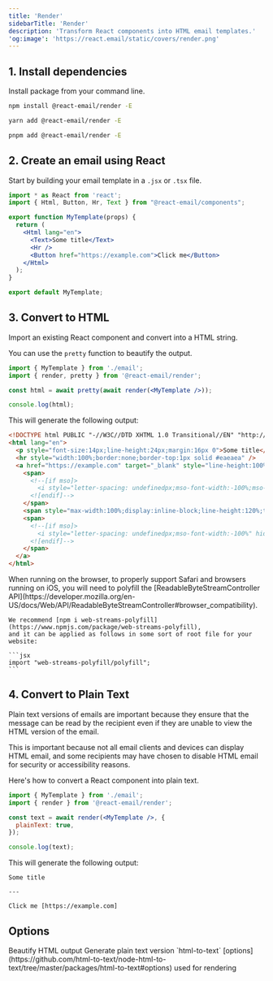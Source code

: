 ```yaml
---
title: 'Render'
sidebarTitle: 'Render'
description: 'Transform React components into HTML email templates.'
'og:image': 'https://react.email/static/covers/render.png'
---
```


## 1. Install dependencies

Install package from your command line.

<CodeGroup>

```sh npm
npm install @react-email/render -E
```

```sh yarn
yarn add @react-email/render -E
```

```sh pnpm
pnpm add @react-email/render -E
```

</CodeGroup>

## 2. Create an email using React

Start by building your email template in a `.jsx` or `.tsx` file.

```jsx email.jsx
import * as React from 'react';
import { Html, Button, Hr, Text } from "@react-email/components";

export function MyTemplate(props) {
  return (
    <Html lang="en">
      <Text>Some title</Text>
      <Hr />
      <Button href="https://example.com">Click me</Button>
    </Html>
  );
}

export default MyTemplate;
```

## 3. Convert to HTML

Import an existing React component and convert into a HTML string.

<Info>You can use the `pretty` function to beautify the output.</Info>

```jsx
import { MyTemplate } from './email';
import { render, pretty } from '@react-email/render';

const html = await pretty(await render(<MyTemplate />));

console.log(html);
```

This will generate the following output:

```html
<!DOCTYPE html PUBLIC "-//W3C//DTD XHTML 1.0 Transitional//EN" "http://www.w3.org/TR/xhtml1/DTD/xhtml1-transitional.dtd">
<html lang="en">
  <p style="font-size:14px;line-height:24px;margin:16px 0">Some title</p>
  <hr style="width:100%;border:none;border-top:1px solid #eaeaea" />
  <a href="https://example.com" target="_blank" style="line-height:100%;text-decoration:none;display:inline-block;max-width:100%;padding:0px 0px">
    <span>
      <!--[if mso]>
        <i style="letter-spacing: undefinedpx;mso-font-width:-100%;mso-text-raise:0" hidden>&nbsp;</i>
      <![endif]-->
    </span>
    <span style="max-width:100%;display:inline-block;line-height:120%;text-decoration:none;text-transform:none;mso-padding-alt:0px;mso-text-raise:0">Click me</span>
    <span>
      <!--[if mso]>
        <i style="letter-spacing: undefinedpx;mso-font-width:-100%" hidden>&nbsp;</i>
      <![endif]-->
    </span>
  </a>
</html>
```

<Danger>
    When running on the browser, to properly support Safari and browsers running on iOS, you will
    need to polyfill the [ReadableByteStreamController API](https://developer.mozilla.org/en-US/docs/Web/API/ReadableByteStreamController#browser_compatibility).

    We recommend [npm i web-streams-polyfill](https://www.npmjs.com/package/web-streams-polyfill),
    and it can be applied as follows in some sort of root file for your website:

    ```jsx
    import "web-streams-polyfill/polyfill";
    ```
</Danger>

## 4. Convert to Plain Text

Plain text versions of emails are important because they ensure that the message can be read by the recipient even if they are unable to view the HTML version of the email.

This is important because not all email clients and devices can display HTML email, and some recipients may have chosen to disable HTML email for security or accessibility reasons.

Here's how to convert a React component into plain text.

```jsx
import { MyTemplate } from './email';
import { render } from '@react-email/render';

const text = await render(<MyTemplate />, {
  plainText: true,
});

console.log(text);
```

This will generate the following output:

```
Some title

---

Click me [https://example.com]
```

## Options

<ResponseField name="pretty" type="boolean" deprecated>
  Beautify HTML output
</ResponseField>
<ResponseField name="plainText" type="boolean">
  Generate plain text version
</ResponseField>
<ResponseField name="htmlToTextOptions" type="HtmlToTextOptions">
  `html-to-text` [options](https://github.com/html-to-text/node-html-to-text/tree/master/packages/html-to-text#options) used for rendering
</ResponseField>
